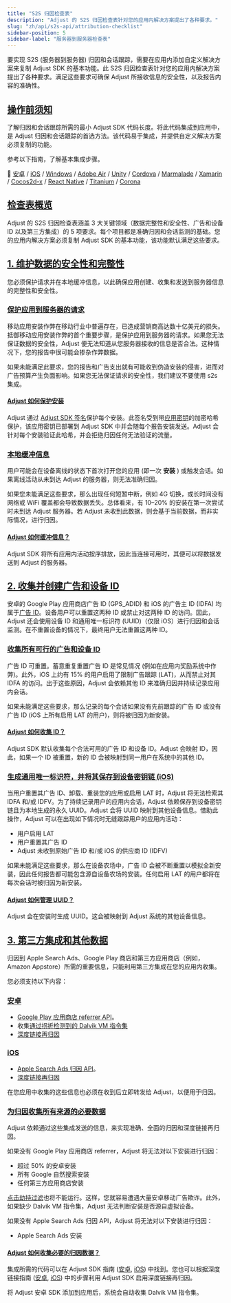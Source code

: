 ```yaml
---
title: "S2S 归因检查表"
description: "Adjust 的 S2S 归因检查表针对您的应用内解决方案提出了各种要求。"
slug: "zh/api/s2s-api/attribution-checklist"
sidebar-position: 5
sidebar-label: "服务器到服务器检查表"
---
```


要实现 S2S \(服务器到服务器\) 归因和会话跟踪，需要在应用内添加自定义解决方案来复制 Adjust SDK 的基本功能。此 S2S 归因检查表针对您的应用内解决方案提出了各种要求。满足这些要求可确保 Adjust 所接收信息的安全性，以及报告内容的准确性。

## [操作前须知](before-you-begin)

了解归因和会话跟踪所需的最小 Adjust SDK 代码长度。将此代码集成到应用中，是 Adjust 归因和会话跟踪的首选方法。该代码易于集成，并提供自定义解决方案必须复制的功能。

参考以下指南，了解基本集成步骤。

📖 [安卓](/zh/sdk/android) / [iOS](/zh/sdk/ios) / [Windows](/zh/sdk/windows) / [Adobe Air](https://github.com/adjust/adobe_air_sdk#basic-integration) / [Unity](/zh/sdk/unity) / [Cordova](https://github.com/adjust/cordova_sdk#basic-integration) / [Marmalade](https://github.com/adjust/marmalade_sdk#basic-integration) / [Xamarin](https://github.com/adjust/xamarin_sdk#basic-integration) / [Cocos2d\-x](https://github.com/adjust/cocos2dx_sdk#basic-integration) / [React Native](/zh/sdk/react-native) / [Titanium](https://github.com/adjust/titanium_sdk#basic-integration) / [Corona](https://github.com/adjust/corona_sdk#basic-integration)

## [检查表概览](checklist-overview)

Adjust 的 S2S 归因检查表涵盖 3 大关键领域（数据完整性和安全性、广告和设备 ID 以及第三方集成）的 5 项要求。每个项目都是准确归因和会话监测的基础。您的应用内解决方案必须复制 Adjust SDK 的基本功能，该功能默认满足这些要求。

## [1\. 维护数据的安全性和完整性](1-maintain-security-and-integrity)

您必须保护请求并在本地缓冲信息，以此确保应用创建、收集和发送到服务器信息的完整性和安全性。

### [保护应用到服务器的请求](secure-app-to-server-requests)

移动应用安装作弊在移动行业中普遍存在，已造成营销商高达数十亿美元的损失。抵御移动应用安装作弊的首个重要步骤，是保护应用到服务器的请求。如果您无法保证数据的安全性，Adjust 便无法知道从您服务器接收的信息是否合法。这种情况下，您的报告中很可能会掺杂作弊数据。

如果未能满足此要求，您的报告和广告支出就有可能收到伪造安装的侵害，进而对广告预算产生负面影响。如果您无法保证请求的安全性，我们建议不要使用 s2s 集成。

#### [Adjust 如何保护安装](how-adjust-secures-installs)

Adjust 通过 [Adjust SDK 签名](https://help.adjust.com/zh/article/sdk-signature)保护每个安装。此签名受到带[应用密钥](https://help.adjust.com/zh/article/sdk-signature#what-is-an-app-secret)的加密哈希保护，该应用密钥已部署到 Adjust SDK 中并会随每个报告安装发送。Adjust 会针对每个安装验证此哈希，并会拒绝归因任何无法验证的流量。

### [本地缓冲信息](buffer-information-locally)

用户可能会在设备离线的状态下首次打开您的应用 \(即一次 **安装** \) 或触发会话。如果离线活动从未到达 Adjust 的服务器，则无法准确归因。

如果您未能满足这些要求，那么出现任何短暂中断，例如 4G 切换，或长时间没有网络或 WiFi 覆盖都会导致数据丢失。总体看来，有 10–20% 的安装在第一次尝试时未到达 Adjust 服务器。若 Adjust 未收到此数据，则会基于当前数据，而非实际情况，进行归因。

#### [Adjust 如何缓冲信息？](how-adjust-buffers-information)

Adjust SDK 将所有应用内活动按序排放，因此当连接可用时，其便可以将数据发送到 Adjust 的服务器。

## [2\. 收集并创建广告和设备 ID](2-collect-and-create-advertising-and-device-ids)

安卓的 Google Play 应用商店广告 ID \(GPS_ADID\) 和 iOS 的广告主 ID \(IDFA\) 均属于[广告 ID](https://help.adjust.com/zh/article/device-identifiers#advertising-ids)。设备用户可以重置这两种 ID 或禁止对这两种 ID 的访问。因此，Adjust 还会使用设备 ID 和通用唯一标识符 \(UUID\)（仅限 iOS）进行归因和会话监测。在不重置设备的情况下，最终用户无法重置这两种 ID。

### [收集所有可行的广告和设备 ID](gather-every-possible-advertising-and-device-id)

广告 ID 可重置。蓄意重复重置广告 ID 是常见情况 \(例如在应用内奖励系统中作弊\)。此外，iOS 上约有 15% 的用户启用了限制广告跟踪 \(LAT\)，从而禁止对其 IDFA 的访问。出于这些原因，Adjust 会依赖其他 ID 来准确归因并持续记录应用内会话。

如果未能满足这些要求，那么记录的每个会话如果没有先前跟踪的广告 ID 或没有广告 ID \(iOS 上所有启用 LAT 的用户\)，则将被归因为新安装。

#### [Adjust 如何收集 ID？](how-adjust-collects-ids)

Adjust SDK 默认收集每个合法可用的广告 ID 和设备 ID。Adjust 会映射 ID，因此，如果一个 ID 被重置，新的 ID 会被映射到同一用户在系统中的其他 ID。

### [生成通用唯一标识符，并将其保存到设备密钥链 \(iOS\)](generate-a-universally-unique-identifier-and-persist-it-to-the-device-keychain-ios)

当用户重置其广告 ID、卸载、重装您的应用或启用 LAT 时，Adjust 将无法检索其 IDFA 和/或 IDFV。为了持续记录用户的应用内会话，Adjust 依赖保存到设备密钥链且为本地生成的永久 UUID。Adjust 会将 UUID 映射到其他设备信息。借助此操作，Adjust 可以在出现如下情况时无缝跟踪用户的应用内活动：

-  用户启用 LAT
-  用户重置其广告 ID
-  Adjust 未收到原始广告 ID 和/或 iOS 的供应商 ID \(IDFV\)

如果未能满足这些要求，那么在设备农场中，广告 ID 会被不断重置以模拟全新安装，因此任何报告都可能包含源自设备农场的安装。任何启用 LAT 的用户都将在每次会话时被归因为新安装。

#### [Adjust 如何管理 UUID？](how-adjust-manages-uuids)

Adjust 会在安装时生成 UUID。这会被映射到 Adjust 系统的其他设备信息。

## [3\. 第三方集成和其他数据](3-third-party-integrations-and-additional-data)

归因到 Apple Search Ads、Google Play 商店和第三方应用商店（例如，Amazon Appstore）所需的重要信息，只能利用第三方集成在您的应用内收集。

您必须支持以下内容：

### [安卓](android)

-  [Google Play 应用商店 referrer API](https://developer.android.com/google/play/installreferrer/igetinstallreferrerservice.html)。
-  收集[通过拐折检测到的 Dalvik VM 指令集](https://android.googlesource.com/platform/libcore/+/master/libart/src/main/java/dalvik/system/VMRuntime.java#109)
-  [深度链接再归因](https://developer.android.com/training/app-links/deep-linking.html)

### [iOS](ios)

-  [Apple Search Ads 归因 API](https://searchads.apple.com/help/reporting/0028-apple-ads-attribution-api)。
-  [深度链接再归因](https://developer.apple.com/library/content/documentation/General/Conceptual/AppSearch/UniversalLinks.html)

在您应用中收集的这些信息也必须在收到后立即转发给 Adjust，以便用于归因。

### [为归因收集所有来源的必要数据](collect-the-necessary-data-for-attribution-across-all-sources)

Adjust 依赖通过这些集成发送的信息，来实现准确、全面的归因和深度链接再归因。

如果没有 Google Play 应用商店 referrer，Adjust 将无法对以下安装进行归因：

-  超过 50% 的安卓安装
-  所有 Google 自然搜索安装
-  任何第三方应用商店安装

[点击劫持过滤](https://help.adjust.com/zh/article/click-injection-filtering)也将不能运行。这样，您就容易遭遇大量安卓移动广告欺诈。此外，如果缺少 Dalvik VM 指令集，Adjust 无法判断安装是否源自虚拟设备。

如果没有 Apple Search Ads 归因 API，Adjust 将无法对以下安装进行归因：

-  Apple Search Ads 安装

#### [Adjust 如何收集必要的归因数据？](how-adjust-collects-the-necessary-attribution-data)

集成所需的代码可以在 Adjust SDK 指南 \([安卓](/zh/sdk/android), [iOS](/zh/sdk/ios)\) 中找到。您也可以根据深度链接指南 \([安卓](/zh/sdk/android/features/deep-links), [iOS](/zh/sdk/ios/features/deep-links)\) 中的步骤利用 Adjust SDK 启用深度链接再归因。

将 Adjust 安卓 SDK 添加到应用后，系统会自动收集 Dalvik VM 指令集。
